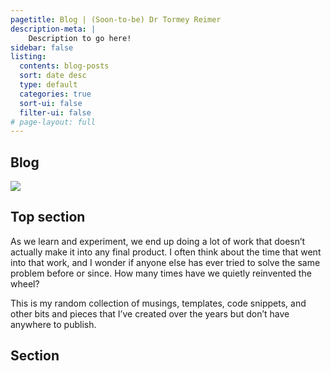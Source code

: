 ```yaml
---
pagetitle: Blog | (Soon-to-be) Dr Tormey Reimer
description-meta: |
    Description to go here!
sidebar: false
listing:
  contents: blog-posts
  sort: date desc
  type: default
  categories: true
  sort-ui: false
  filter-ui: false
# page-layout: full
---
```


::: {.column-screen .hero-img .hero-strip-page .align-items-end}
# Blog {.hero-text-page}
:::

:::::: {.grid .justify-content-space-evenly .text-center}
::::: {.g-col-4 .align-self-center}
![](https://via.placeholder.com/500x450)
:::::

::::: {.g-col-8 .align-self-center}
# Top section

As we learn and experiment, we end up doing a lot of work that doesn't actually make it into any final product. I often think about the time that went into that work, and I wonder if anyone else has ever tried to solve the same problem before or since. How many times have we quietly reinvented the wheel?

This is my random collection of musings, templates, code snippets, and other bits and pieces that I've created over the years but don't have anywhere to publish. 
:::::
::::::

::: {.line-behind .column-screen-inset}
::: span
:::
## Section
:::



